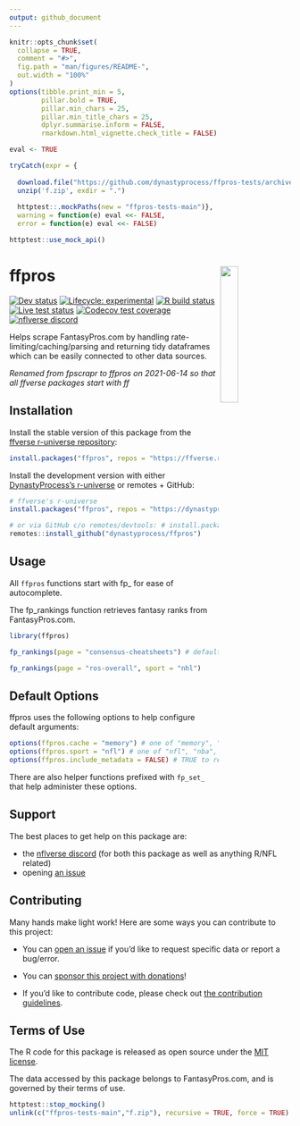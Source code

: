 ```yaml
---
output: github_document
---
```


<!-- README.md is generated from README.Rmd. Please edit that file -->

```r
knitr::opts_chunk$set(
  collapse = TRUE,
  comment = "#>",
  fig.path = "man/figures/README-",
  out.width = "100%"
)
options(tibble.print_min = 5, 
        pillar.bold = TRUE, 
        pillar.min_chars = 25, 
        pillar.min_title_chars = 25,
        dplyr.summarise.inform = FALSE,
        rmarkdown.html_vignette.check_title = FALSE)

eval <- TRUE

tryCatch(expr = {
  
  download.file("https://github.com/dynastyprocess/ffpros-tests/archive/main.zip","f.zip")
  unzip('f.zip', exdir = ".")
  
  httptest::.mockPaths(new = "ffpros-tests-main")},
  warning = function(e) eval <<- FALSE,
  error = function(e) eval <<- FALSE)

httptest::use_mock_api()
```

# ffpros <a href='#'><img src="man/figures/logo.png" align="right" width="25%" min-width="120px"/></a>

<!-- badges: start -->

<!-- [![CRAN status](https://img.shields.io/cran/v/ffpros?style=flat-square&logo=R&label=CRAN)](https://CRAN.R-project.org/package=ffpros)  -->
[![Dev status](https://img.shields.io/github/r-package/v/dynastyprocess/ffpros/main?label=dev%20version&style=flat-square&logo=github)](https://ffpros.dynastyprocess.com/)
[![Lifecycle: experimental](https://img.shields.io/badge/lifecycle-experimental-orange.svg?style=flat-square)](https://lifecycle.r-lib.org/articles/stages.html)
[![R build status](https://img.shields.io/github/workflow/status/dynastyprocess/ffpros/R-CMD-check?label=R%20check&style=flat-square&logo=github)](https://github.com/DynastyProcess/ffpros/actions)
[![Live test status](https://img.shields.io/github/workflow/status/dynastyprocess/ffpros/TestLiveSite?label=Live%20check&style=flat-square&logo=github)](https://github.com/DynastyProcess/ffpros/actions)
[![Codecov test coverage](https://img.shields.io/codecov/c/github/dynastyprocess/ffpros?label=codecov&style=flat-square&logo=codecov)](https://codecov.io/gh/DynastyProcess/ffpros?branch=main)
[![nflverse discord](https://img.shields.io/discord/591914197219016707.svg?color=5865F2&label=nflverse%20discord&logo=discord&logoColor=5865F2&style=flat-square)](https://discord.com/invite/5Er2FBnnQa)

<!-- badges: end -->

Helps scrape FantasyPros.com by handling rate-limiting/caching/parsing and returning tidy dataframes which can be easily connected to other data sources.

_Renamed from fpscrapr to ffpros on 2021-06-14 so that all ffverse packages start with ff_

## Installation

Install the stable version of this package from the [ffverse r-universe repository](https://ffverse.r-universe.dev):

```r
install.packages("ffpros", repos = "https://ffverse.r-universe.dev")
```

Install the development version with either [DynastyProcess's r-universe](https://dynastyprocess.r-universe.dev) or remotes + GitHub:

```r
# ffverse's r-universe
install.packages("ffpros", repos = "https://dynastyprocess.r-universe.dev")

# or via GitHub c/o remotes/devtools: # install.packages('remotes')
remotes::install_github("dynastyprocess/ffpros")
```

## Usage

All `ffpros` functions start with fp_ for ease of autocomplete.

The fp_rankings function retrieves fantasy ranks from FantasyPros.com.

```r
library(ffpros)

fp_rankings(page = "consensus-cheatsheets") # defaults to nfl!

fp_rankings(page = "ros-overall", sport = "nhl")
```

## Default Options

ffpros uses the following options to help configure default arguments:

```r
options(ffpros.cache = "memory") # one of "memory", "filesystem", or "off", must be set *prior* to loading the package
options(ffpros.sport = "nfl") # one of "nfl", "nba", "nhl", "mlb"
options(ffpros.include_metadata = FALSE) # TRUE to return a list including associated metadata
```

There are also helper functions prefixed with `fp_set_` that help administer these options.


## Support

The best places to get help on this package are:

- the [nflverse discord](https://discord.com/invite/5Er2FBnnQa) (for both this package as well as anything R/NFL related)
- opening [an issue](https://github.com/DynastyProcess/ffpros/issues/new/choose)

## Contributing

Many hands make light work! Here are some ways you can contribute to this project:

-   You can [open an issue](https://github.com/DynastyProcess/ffpros/issues/new/choose) if you'd like to request specific data or report a bug/error.

-   You can [sponsor this project with donations](https://github.com/sponsors/tanho63)!

-   If you'd like to contribute code, please check out [the contribution guidelines](https://ffpros.dynastyprocess.com/CONTRIBUTING.html).

## Terms of Use

The R code for this package is released as open source under the [MIT license](https://ffpros.dynastyprocess.com/LICENSE.html).

The data accessed by this package belongs to FantasyPros.com, and is governed by their terms of use.

```r
httptest::stop_mocking()
unlink(c("ffpros-tests-main","f.zip"), recursive = TRUE, force = TRUE)
```

